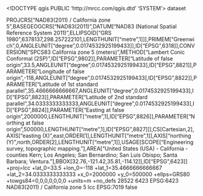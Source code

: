 <!DOCTYPE qgis PUBLIC 'http://mrcc.com/qgis.dtd' 'SYSTEM'>
<qgis version="3.32.3-Lima">
  <identifier></identifier>
  <parentidentifier></parentidentifier>
  <language></language>
  <type>dataset</type>
  <title></title>
  <abstract></abstract>
  <contact>
    <name></name>
    <organization></organization>
    <position></position>
    <voice></voice>
    <fax></fax>
    <email></email>
    <role></role>
  </contact>
  <links/>
  <dates/>
  <fees></fees>
  <encoding></encoding>
  <crs>
    <spatialrefsys nativeFormat="Wkt">
      <wkt>PROJCRS["NAD83(2011) / California zone 5",BASEGEOGCRS["NAD83(2011)",DATUM["NAD83 (National Spatial Reference System 2011)",ELLIPSOID["GRS 1980",6378137,298.257222101,LENGTHUNIT["metre",1]]],PRIMEM["Greenwich",0,ANGLEUNIT["degree",0.0174532925199433]],ID["EPSG",6318]],CONVERSION["SPCS83 California zone 5 (meters)",METHOD["Lambert Conic Conformal (2SP)",ID["EPSG",9802]],PARAMETER["Latitude of false origin",33.5,ANGLEUNIT["degree",0.0174532925199433],ID["EPSG",8821]],PARAMETER["Longitude of false origin",-118,ANGLEUNIT["degree",0.0174532925199433],ID["EPSG",8822]],PARAMETER["Latitude of 1st standard parallel",35.4666666666667,ANGLEUNIT["degree",0.0174532925199433],ID["EPSG",8823]],PARAMETER["Latitude of 2nd standard parallel",34.0333333333333,ANGLEUNIT["degree",0.0174532925199433],ID["EPSG",8824]],PARAMETER["Easting at false origin",2000000,LENGTHUNIT["metre",1],ID["EPSG",8826]],PARAMETER["Northing at false origin",500000,LENGTHUNIT["metre",1],ID["EPSG",8827]]],CS[Cartesian,2],AXIS["easting (X)",east,ORDER[1],LENGTHUNIT["metre",1]],AXIS["northing (Y)",north,ORDER[2],LENGTHUNIT["metre",1]],USAGE[SCOPE["Engineering survey, topographic mapping."],AREA["United States (USA) - California - counties Kern; Los Angeles; San Bernardino; San Luis Obispo; Santa Barbara; Ventura."],BBOX[32.76,-121.42,35.81,-114.12]],ID["EPSG",6423]]</wkt>
      <proj4>+proj=lcc +lat_0=33.5 +lon_0=-118 +lat_1=35.4666666666667 +lat_2=34.0333333333333 +x_0=2000000 +y_0=500000 +ellps=GRS80 +towgs84=0,0,0,0,0,0,0 +units=m +no_defs</proj4>
      <srsid>28522</srsid>
      <srid>6423</srid>
      <authid>EPSG:6423</authid>
      <description>NAD83(2011) / California zone 5</description>
      <projectionacronym>lcc</projectionacronym>
      <ellipsoidacronym>EPSG:7019</ellipsoidacronym>
      <geographicflag>false</geographicflag>
    </spatialrefsys>
  </crs>
  <extent>
    <spatial minx="0" minz="0" crs="EPSG:6423" maxz="0" maxy="0" miny="0" maxx="0" dimensions="2"/>
    <temporal>
      <period>
        <start></start>
        <end></end>
      </period>
    </temporal>
  </extent>
</qgis>
